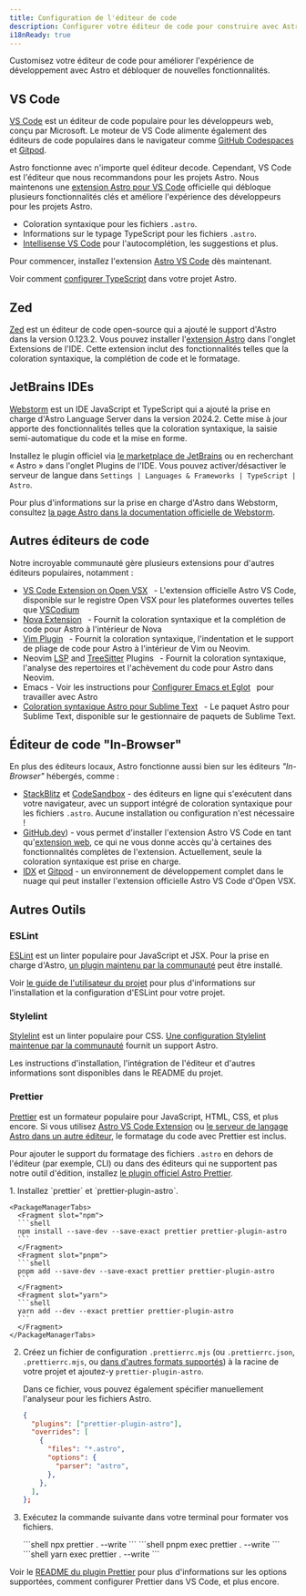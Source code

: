 ```yaml
---
title: Configuration de l'éditeur de code
description: Configurer votre éditeur de code pour construire avec Astro.
i18nReady: true
---
```



Customisez votre éditeur de code pour améliorer l'expérience de développement avec Astro et débloquer de nouvelles fonctionnalités.

## VS Code

[VS Code](https://code.visualstudio.com/) est un éditeur de code populaire pour les développeurs web, conçu par Microsoft. Le moteur de VS Code alimente également des éditeurs de code populaires dans le navigateur comme [GitHub Codespaces](https://github.com/features/codespaces) et [Gitpod](https://gitpod.io/).

Astro fonctionne avec n'importe quel éditeur decode. Cependant, VS Code est l'éditeur que nous recommandons pour les projets Astro. Nous maintenons une [extension Astro pour VS Code](https://marketplace.visualstudio.com/items?itemName=astro-build.astro-vscode) officielle qui débloque plusieurs fonctionnalités clés et améliore l'expérience des développeurs pour les projets Astro.

- Coloration syntaxique pour les fichiers `.astro`.
- Informations sur le typage TypeScript pour les fichiers `.astro`.
- [Intellisense VS Code](https://code.visualstudio.com/docs/editor/intellisense) pour l'autocomplétion, les suggestions et plus.

Pour commencer, installez l'extension [Astro VS Code](https://marketplace.visualstudio.com/items?itemName=astro-build.astro-vscode) dès maintenant.


<ReadMore>Voir comment [configurer TypeScript](/fr/guides/typescript/) dans votre projet Astro.</ReadMore>

## Zed

[Zed](https://zed.dev/) est un éditeur de code open-source qui a ajouté le support d'Astro dans la version 0.123.2. Vous pouvez installer l'[extension Astro](https://github.com/zed-extensions/astro) dans l'onglet Extensions de l'IDE. Cette extension inclut des fonctionnalités telles que la coloration syntaxique, la complétion de code et le formatage.

## JetBrains IDEs

[Webstorm](https://www.jetbrains.com/webstorm/) est un IDE JavaScript et TypeScript qui a ajouté la prise en charge d'Astro Language Server dans la version 2024.2. Cette mise à jour apporte des fonctionnalités telles que la coloration syntaxique, la saisie semi-automatique du code et la mise en forme.

Installez le plugin officiel via [le marketplace de JetBrains](https://plugins.jetbrains.com/plugin/20959-astro) ou en recherchant « Astro » dans l'onglet Plugins de l'IDE. Vous pouvez activer/désactiver le serveur de langue dans `Settings | Languages & Frameworks | TypeScript | Astro`.

Pour plus d'informations sur la prise en charge d'Astro dans Webstorm, consultez [la page Astro dans la documentation officielle de Webstorm](https://www.jetbrains.com/help/webstorm/astro.html).

## Autres éditeurs de code

Notre incroyable communauté gère plusieurs extensions pour d'autres éditeurs populaires, notamment :

- [VS Code Extension on Open VSX](https://open-vsx.org/extension/astro-build/astro-vscode) <span style="margin: 0.25em;"><Badge text="Official" /></span> - L'extension officielle Astro VS Code, disponible sur le registre Open VSX pour les plateformes ouvertes telles que [VSCodium](https://vscodium.com/)
- [Nova Extension](https://extensions.panic.com/extensions/sciencefidelity/sciencefidelity.astro/) <span style="margin: 0.25em;"><Badge class="neutral-badge" text="Community" /></span> - Fournit la coloration syntaxique et la complétion de code pour Astro à l'intérieur de Nova
- [Vim Plugin](https://github.com/wuelnerdotexe/vim-astro) <span style="margin: 0.25em;"><Badge class="neutral-badge" text="Community" /></span> - Fournit la coloration syntaxique, l'indentation et le support de pliage de code pour Astro à l'intérieur de Vim ou Neovim.
- Neovim [LSP](https://github.com/neovim/nvim-lspconfig/blob/master/doc/configs.md#astro) and [TreeSitter](https://github.com/virchau13/tree-sitter-astro) Plugins <span style="margin: 0.25em;"><Badge class="neutral-badge" text="Community" /></span> - Fournit la coloration syntaxique, l'analyse des repertoires et l'achèvement du code pour Astro dans Neovim.
- Emacs - Voir les instructions pour [Configurer Emacs et Eglot](https://medium.com/@jrmjrm/configuring-emacs-and-eglot-to-work-with-astro-language-server-9408eb709ab0) <span style="margin: 0.25em;"><Badge class="neutral-badge" text="Community" /></span> pour travailler avec Astro
- [Coloration syntaxique Astro pour Sublime Text](https://packagecontrol.io/packages/Astro) <span style="margin: 0.25em;"><Badge class="neutral-badge" text="Community" /></span> - Le paquet Astro pour Sublime Text, disponible sur le gestionnaire de paquets de Sublime Text.

## Éditeur de code "In-Browser"

En plus des éditeurs locaux, Astro fonctionne aussi bien sur les éditeurs _"In-Browser"_ hébergés, comme :

- [StackBlitz](https://stackblitz.com/) et [CodeSandbox](https://codesandbox.io/) - des éditeurs en ligne qui s'exécutent dans votre navigateur, avec un support intégré de coloration syntaxique pour les fichiers `.astro`. Aucune installation ou configuration n'est nécessaire !
- [GitHub.dev](https://github.dev/)) - vous permet d'installer l'extension Astro VS Code en tant qu'[extension web](https://code.visualstudio.com/api/extension-guides/web-extensions), ce qui ne vous donne accès qu'à certaines des fonctionnalités complètes de l'extension. Actuellement, seule la coloration syntaxique est prise en charge.
- [IDX](https://idx.dev) et [Gitpod](https://gitpod.io/) - un environnement de développement complet dans le nuage qui peut installer l'extension officielle Astro VS Code d'Open VSX.

## Autres Outils

### ESLint

[ESLint](https://eslint.org/) est un linter populaire pour JavaScript et JSX. Pour la prise en charge d'Astro, [un plugin maintenu par la communauté](https://github.com/ota-meshi/eslint-plugin-astro) peut être installé.

Voir [le guide de l'utilisateur du projet](https://ota-meshi.github.io/eslint-plugin-astro/user-guide/) pour plus d'informations sur l'installation et la configuration d'ESLint pour votre projet.

### Stylelint

[Stylelint](https://stylelint.io/) est un linter populaire pour CSS. [Une configuration Stylelint maintenue par la communauté](https://github.com/ota-meshi/stylelint-config-html) fournit un support Astro. 

Les instructions d'installation, l'intégration de l'éditeur et d'autres informations sont disponibles dans le README du projet.

### Prettier

[Prettier](https://prettier.io/) est un formateur populaire pour JavaScript, HTML, CSS, et plus encore. Si vous utilisez [Astro VS Code Extension](https://marketplace.visualstudio.com/items?itemName=astro-build.astro-vscode) ou [le serveur de langage Astro dans un autre éditeur](#autres-éditeurs-de-code), le formatage du code avec Prettier est inclus.

Pour ajouter le support du formatage des fichiers `.astro` en dehors de l'éditeur (par exemple, CLI) ou dans des éditeurs qui ne supportent pas notre outil d'édition, installez [le plugin officiel Astro Prettier](https://github.com/withastro/prettier-plugin-astro).

<Steps>
1. Installez `prettier` et `prettier-plugin-astro`.

    <PackageManagerTabs>
      <Fragment slot="npm">
      ```shell 
      npm install --save-dev --save-exact prettier prettier-plugin-astro
      ```
      </Fragment>
      <Fragment slot="pnpm">
      ```shell
      pnpm add --save-dev --save-exact prettier prettier-plugin-astro
      ```
      </Fragment>
      <Fragment slot="yarn">
      ```shell
      yarn add --dev --exact prettier prettier-plugin-astro
      ```
      </Fragment>
    </PackageManagerTabs>

2. Créez un fichier de configuration `.prettierrc.mjs` (ou `.prettierrc.json`, `.prettierrc.mjs`, ou [dans d'autres formats supportés](https://prettier.io/docs/configuration)) à la racine de votre projet et ajoutez-y `prettier-plugin-astro`.

    Dans ce fichier, vous pouvez également spécifier manuellement l'analyseur pour les fichiers Astro.

    ```json title=".prettierrc"
    {
      "plugins": ["prettier-plugin-astro"],
      "overrides": [
        {
          "files": "*.astro",
          "options": {
            "parser": "astro",
          },
        },
      ],
    };
    ```

3. Exécutez la commande suivante dans votre terminal pour formater vos fichiers.

    <PackageManagerTabs>
      <Fragment slot="npm">
      ```shell
      npx prettier . --write
      ```
      </Fragment>
      <Fragment slot="pnpm">
      ```shell
      pnpm exec prettier . --write
      ```
      </Fragment>
      <Fragment slot="yarn">
      ```shell
      yarn exec prettier . --write
      ```
      </Fragment>
    </PackageManagerTabs>
</Steps>

Voir le [README du plugin Prettier](https://github.com/withastro/prettier-plugin-astro/blob/main/README.md) pour plus d'informations sur les options supportées, comment configurer Prettier dans VS Code, et plus encore.
